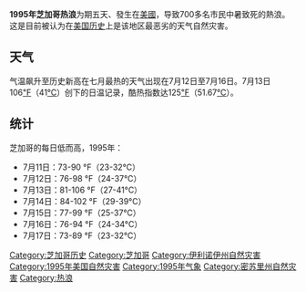 '''1995年芝加哥热浪'''为期五天、發生在[[美國|美國]]，导致700多名市民中暑致死的熱浪。这是目前被认为在[[美国历史|美国历史]]上是该地区最恶劣的天气自然灾害{{Fact|time=2007-07-17T13:30:12Z}}。

== 天气 ==
气温飙升至历史新高在七月最热的天气出现在7月12日至7月16日。7月13日106[[℉|℉]]（41[[℃|℃]]）创下的日温记录，酷热指数达125[[℉|℉]]（51.67[[℃|℃]]）。

== 统计 ==
芝加哥的每日低而高，1995年：
*7月11日：73-90 °F（23-32°C）
*7月12日：76-98 °F（24-37°C）
*7月13日：81-106 °F（27-41°C）
*7月14日：84-102 °F（29-39°C）
*7月15日：77-99 °F（25-37°C）
*7月16日：76-94 °F（24-34°C）
*7月17日：73-89 °F（23-32°C）

{{metro-stub}}
{{热浪}}
{{Authority control}}
[[Category:芝加哥历史|Category:芝加哥历史]]
[[Category:芝加哥|Category:芝加哥]]
[[Category:伊利诺伊州自然灾害|Category:伊利诺伊州自然灾害]]
[[Category:1995年美国自然灾害|Category:1995年美国自然灾害]]
[[Category:1995年气象|Category:1995年气象]]
[[Category:密苏里州自然灾害|Category:密苏里州自然灾害]]
[[Category:热浪|Category:热浪]]